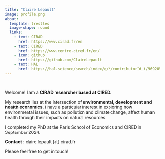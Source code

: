 ```yaml
---
title: "Claire Lepault"
image: profile.png
about:
  template: trestles
  image-shape: round
  links:
    - text: CIRAD
      href: https://www.cirad.fr/en
    - text: CIRED
      href: https://www.centre-cired.fr/en/
    - icon: github
      href: https://github.com/ClaireLepault
    - text: HAL 
      href: https://hal.science/search/index/q/*/contributorId_i/969205
---
```


<br>

Welcome! I am a **CIRAD researcher based at CIRED**. 

My research lies at the intersection of **environmental, development and health economics**. I have a particular interest in exploring how environmental issues, such as pollution and climate change, affect human health through their impacts on natural resources.

I completed my PhD at the Paris School of Economics and CIRED in September 2024.

**Contact** : claire.lepault [at] cirad.fr

Please feel free to get in touch!